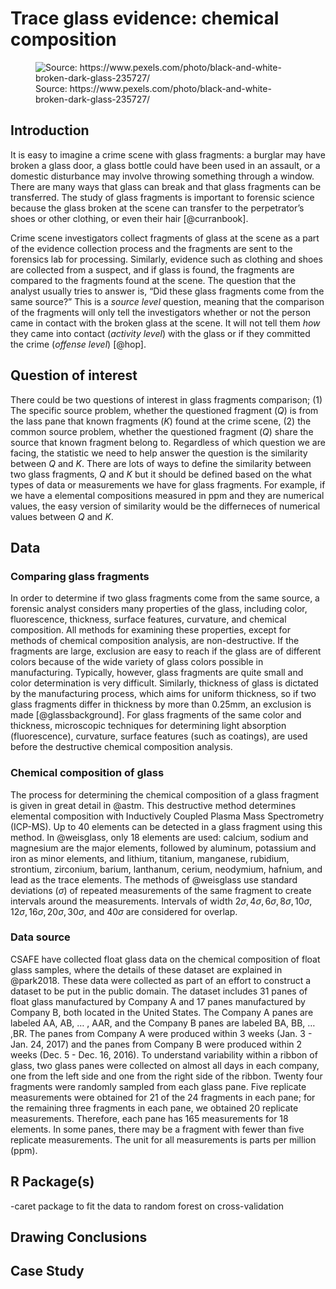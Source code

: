 # Trace glass evidence: chemical composition  {#glass}

![Source: https://www.pexels.com/photo/black-and-white-broken-dark-glass-235727/](img/brokenglass.png)

## Introduction

It is easy to imagine a crime scene with glass fragments: a burglar may have broken a glass door, a glass bottle could have been used in an assault, or a domestic disturbance may involve throwing something through a window. There are many ways that glass can break and that glass fragments can be transferred. The study of glass fragments is important to forensic science because the glass broken at the scene can transfer to the perpetrator's shoes or other clothing, or even their hair [@curranbook].  

Crime scene investigators collect fragments of glass at the scene as a part of the evidence collection process and the fragments are sent to the forensics lab for processing. Similarly, evidence such as clothing and shoes are collected from a suspect, and if glass is found, the fragments are compared to the fragments found at the scene. The question that the analyst usually tries to answer is, "Did these glass fragments come from the same source?" This is a *source level* question, meaning that the comparison of the fragments will only tell the investigators whether or not the person came in contact with the broken glass at the scene. It will not tell them *how* they came into contact (*activity level*) with the glass or if they committed the crime (*offense level*) [@hop].  



## Question of interest
There could be two questions of interest in glass fragments comparison; (1) The specific source problem, whether the questioned fragment ($Q$) is from the lass pane that known fragments ($K$) found at the crime scene, (2) the common source problem, whether the questioned fragment ($Q$) share the source that known fragment belong to.  Regardless of which question we are facing, the statistic we need to help answer the question is the similarity between $Q$ and $K$. There are lots of ways to define the similarity between two glass fragments, $Q$ and $K$ but it should be defined based on the what types of data or measurements we have for glass fragments. For example, if we have a elemental compositions measured in ppm and they are numerical values, the easy version of similarity would be the differneces of numerical values between $Q$ and $K$. 



## Data 
### Comparing glass fragments 

In order to determine if two glass fragments come from the same source, a forensic analyst considers many properties of the glass, including color, fluorescence, thickness, surface features, curvature, and chemical composition. All methods for examining these properties, except for methods of chemical composition analysis, are non-destructive. If the fragments are large, exclusion are easy to reach if the glass are of different colors because of the wide variety of glass colors possible in manufacturing. Typically, however, glass fragments are quite small and color determination is very difficult. Similarly, thickness of glass is dictated by the manufacturing process, which aims for uniform thickness, so if two glass fragments differ in thickness by more than 0.25mm, an exclusion is made [@glassbackground]. For glass fragments of the same color and thickness, microscopic techniques for determining light absorption (fluorescence), curvature, surface features (such as coatings), are used before the destructive chemical composition analysis. 

### Chemical composition of glass 

The process for determining the chemical composition of a glass fragment is given in great detail in @astm. This destructive method determines elemental composition with Inductively Coupled Plasma Mass Spectrometry (ICP-MS). Up to 40 elements can be detected in a glass fragment using this method. In @weisglass, only 18 elements are used: calcium, sodium and magnesium are the major elements, followed by aluminum, potassium and iron as minor elements, and lithium, titanium, manganese, rubidium, strontium, zirconium, barium, lanthanum, cerium, neodymium, hafnium, and lead as the trace elements. The methods of @weisglass use standard deviations ($\sigma$) of repeated measurements of the same fragment to create intervals around the measurements. Intervals of width $2\sigma, 4\sigma, 6\sigma, 8\sigma, 10\sigma, 12\sigma, 16\sigma, 20\sigma, 30\sigma,$ and $40\sigma$ are considered for overlap. 


### Data source

CSAFE have collected float glass data on the chemical composition of float glass samples, where the details of these dataset are explained in @park2018. These data were collected as part of an effort to construct a dataset to be put in the public domain. The dataset includes 31 panes of float glass manufactured by Company A and 17 panes manufactured by Company B, both located in the United States. The Company A panes are labeled AA, AB, ... , AAR, and the Company B panes are labeled BA, BB, ... ,BR.  The panes from Company A were produced within 3 weeks (Jan. 3 - Jan. 24, 2017) and the panes from Company B were produced within 2 weeks (Dec. 5 - Dec. 16, 2016). To understand variability within a ribbon of glass, two glass panes were collected on almost all days in each company, one  from the left side and one from the right side of the ribbon. Twenty four fragments were randomly sampled from each glass pane. Five replicate measurements were obtained for 21 of the 24 fragments in each pane; for the remaining three fragments in each pane, we obtained 20 replicate measurements. Therefore, each pane has 165 measurements for 18 elements.  In some panes, there may be a fragment with fewer than five replicate measurements.  The unit for all measurements is parts per million (ppm).


## R Package(s)

-caret package to fit the data to random forest on cross-validation 


## Drawing Conclusions

## Case Study
